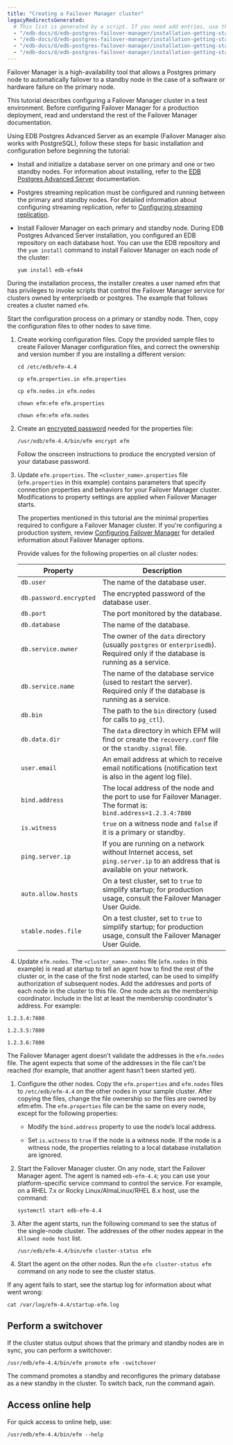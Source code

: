 ```yaml
---
title: "Creating a Failover Manager cluster"
legacyRedirectsGenerated:
  # This list is generated by a script. If you need add entries, use the `legacyRedirects` key.
  - "/edb-docs/d/edb-postgres-failover-manager/installation-getting-started/quick-start/4.0/index.html"
  - "/edb-docs/d/edb-postgres-failover-manager/installation-getting-started/quick-start/4.0/genindex.html"
  - "/edb-docs/d/edb-postgres-failover-manager/installation-getting-started/quick-start/4.1/genindex.html"
  - "/edb-docs/d/edb-postgres-failover-manager/installation-getting-started/quick-start/4.1/index.html"
---
```


Failover Manager is a high-availability tool that allows a Postgres primary node to automatically failover to a standby node in the case of a software or hardware failure on the primary node.

This tutorial describes configuring a Failover Manager cluster in a test environment. Before configuring Failover Manager for a production deployment, read and understand the rest of the Failover Manager documentation.

Using EDB Postgres Advanced Server as an example (Failover Manager also works with PostgreSQL), follow these steps for basic installation and configuration before beginning the tutorial:

-   Install and initialize a database server on one primary and one or two standby nodes. For information about installing, refer to the [EDB Postgres Advanced Server](/epas/latest/) documentation.

-   Postgres streaming replication must be configured and running between the primary and standby nodes. For detailed information about configuring streaming replication, refer to [Configuring streaming replication](/efm/latest/14_configuring_streaming_replication/).

-   Install Failover Manager on each primary and standby node. During EDB Postgres Advanced Server installation, you configured an EDB repository on each database host. You can use the EDB repository and the `yum install` command to install Failover Manager on each node of the cluster:

    ```shell
    yum install edb-efm44
    ```

During the installation process, the installer creates a user named efm that has privileges to invoke scripts that control the Failover Manager service for clusters owned by enterprisedb or postgres. The example that follows creates a cluster named `efm`.

Start the configuration process on a primary or standby node. Then, copy the configuration files to other nodes to save time.

1. Create working configuration files. Copy the provided sample files to create Failover Manager configuration files, and correct the ownership and version number if you are installing a different version:

   ```shell
   cd /etc/edb/efm-4.4

   cp efm.properties.in efm.properties

   cp efm.nodes.in efm.nodes

   chown efm:efm efm.properties

   chown efm:efm efm.nodes
   ```

1. Create an [encrypted password](/efm/latest/efm_user/04_configuring_efm/02_encrypting_database_password/) needed for the properties file:

   ```shell
   /usr/edb/efm-4.4/bin/efm encrypt efm
   ```

   Follow the onscreen instructions to produce the encrypted version of your database password.

1. Update `efm.properties`. The `<cluster_name>.properties` file (`efm.properties` in this example) contains parameters that specify connection properties and behaviors for your Failover Manager cluster. Modifications to property settings are applied when Failover Manager starts.

   The properties mentioned in this tutorial are the minimal properties required to configure a Failover Manager cluster. If you're configuring a production system, review [Configuring Failover Manager](/efm/latest/04_configuring_efm/) for detailed information about Failover Manager options.

   Provide values for the following properties on all cluster nodes:

   | Property                | Description                                                                                                                      |
   | ----------------------- | -------------------------------------------------------------------------------------------------------------------------------- |
   | `db.user`               | The name of the database user.                                                                                                   |
   | `db.password.encrypted` | The encrypted password of the database user.                                                                                     |
   | `db.port`               | The port monitored by the database.                                                                                              |
   | `db.database`           | The name of the database.                                                                                                        |
   | `db.service.owner`      | The owner of the `data` directory (usually `postgres` or `enterprisedb`). Required only if the database is running as a service. |
   | `db.service.name`       | The name of the database service (used to restart the server). Required only if the database is running as a service.            |
   | `db.bin`                | The path to the `bin` directory (used for calls to `pg_ctl`).                                                                    |
   | `db.data.dir`           | The `data` directory in which EFM will find or create the `recovery.conf` file or the `standby.signal` file.                     |
   | `user.email`            | An email address at which to receive email notifications (notification text is also in the agent log file).                      |
   | `bind.address`          | The local address of the node and the port to use for Failover Manager. The format is: `bind.address=1.2.3.4:7800`                            |
   | `is.witness`            | `true` on a witness node and `false` if it is a primary or standby.                                                              |
   | `ping.server.ip`        | If you are running on a network without Internet access, set `ping.server.ip` to an address that is available on your network.   |
   | `auto.allow.hosts`      | On a test cluster, set to `true` to simplify startup; for production usage, consult the Failover Manager User Guide.                            |
   | `stable.nodes.file`     | On a test cluster, set to `true` to simplify startup; for production usage, consult the Failover Manager User Guide.                            |

1. Update `efm.nodes`. The `<cluster_name>.nodes` file (`efm.nodes` in this example) is read at startup to tell an agent how to find the rest of the cluster or, in the case of the first node started, can be used to simplify authorization of subsequent nodes. Add the addresses and ports of each node in the cluster to this file. One node acts as the membership coordinator. Include in the list at least the membership coordinator's address. For example:

 `1.2.3.4:7800`

 `1.2.3.5:7800`

 `1.2.3.6:7800`

  The Failover Manager agent doesn't validate the addresses in the `efm.nodes` file. The agent expects that some of the addresses in the file can't be reached (for example, that another agent hasn’t been started yet).

1. Configure the other nodes. Copy the `efm.properties` and `efm.nodes` files to `/etc/edb/efm-4.4` on the other nodes in your sample cluster. After copying the files, change the file ownership so the files are owned by efm:efm. The `efm.properties` file can be the same on every node, except for the following properties:

   -   Modify the `bind.address` property to use the node’s local address.
   
   -   Set `is.witness` to `true` if the node is a witness node. If the node is a witness node, the properties relating to a local database installation are ignored.

1. Start the Failover Manager cluster. On any node, start the Failover Manager agent. The agent is named `edb-efm-4.4`; you can use your platform-specific service command to control the service. For example, on a RHEL 7.x or Rocky Linux/AlmaLinux/RHEL 8.x host, use the command:

   ```shell
   systemctl start edb-efm-4.4
   ```

1. After the agent starts, run the following command to see the status of the single-node cluster. The addresses of the other nodes appear in the `Allowed node host` list.

   ```shell
   /usr/edb/efm-4.4/bin/efm cluster-status efm
   ```

1. Start the agent on the other nodes. Run the `efm cluster-status efm` command on any node to see the cluster status.

  If any agent fails to start, see the startup log for information about what went wrong:

   ```shell
   cat /var/log/efm-4.4/startup-efm.log
   ```

## Perform a switchover

If the cluster status output shows that the primary and standby nodes are in sync, you can perform a switchover:

   ```shell
   /usr/edb/efm-4.4/bin/efm promote efm -switchover
   ```

The command promotes a standby and reconfigures the primary database as a new standby in the cluster. To switch back, run the command again.

## Access online help

For quick access to online help, use:

```shell
/usr/edb/efm-4.4/bin/efm --help
```
